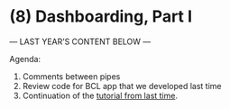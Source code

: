 # (8) Dashboarding, Part I {-}

--- LAST YEAR'S CONTENT BELOW ---

Agenda:

1. Comments between pipes
2. Review code for BCL app that we developed last time
3. Continuation of the [tutorial from last time](cm107.html). 

